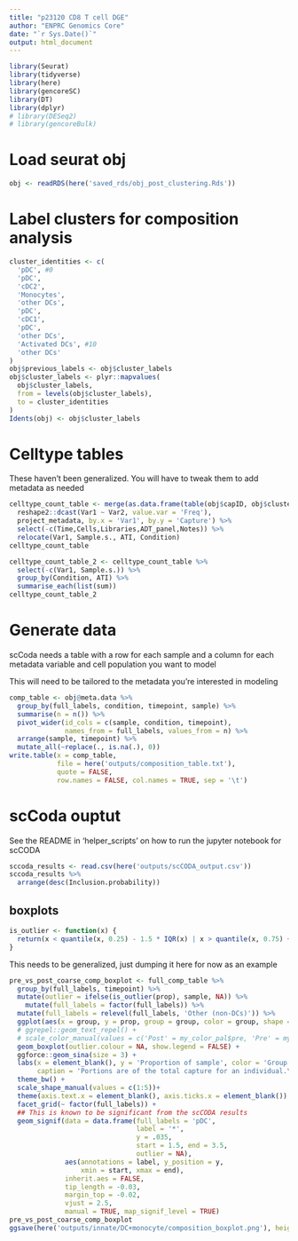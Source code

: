 ```yaml
---
title: "p23120 CD8 T cell DGE"
author: "ENPRC Genomics Core"
date: "`r Sys.Date()`"
output: html_document
---
```


```r
library(Seurat)
library(tidyverse)
library(here)
library(gencoreSC)
library(DT)
library(dplyr)
# library(DESeq2)
# library(gencoreBulk)

```

# Load seurat obj

```r
obj <- readRDS(here('saved_rds/obj_post_clustering.Rds'))
```

# Label clusters for composition analysis

```r
cluster_identities <- c(
  'pDC', #0
  'pDC',    
  'cDC2',    
  'Monocytes',
  'other DCs',      
  'pDC',        
  'cDC1', 
  'pDC',    
  'other DCs',    
  'Activated DCs', #10
  'other DCs'
)
obj$previous_labels <- obj$cluster_labels
obj$cluster_labels <- plyr::mapvalues(
  obj$cluster_labels, 
  from = levels(obj$cluster_labels),
  to = cluster_identities
)
Idents(obj) <- obj$cluster_labels
```

# Celltype tables

These haven't been generalized. You will have to tweak them to add metadata
as needed

```r
celltype_count_table <- merge(as.data.frame(table(obj$capID, obj$cluster_labels)) %>%
  reshape2::dcast(Var1 ~ Var2, value.var = 'Freq'),
  project_metadata, by.x = 'Var1', by.y = 'Capture') %>%
  select(-c(Time,Cells,Libraries,ADT_panel,Notes)) %>% 
  relocate(Var1, Sample.s., ATI, Condition)
celltype_count_table
```

```r
celltype_count_table_2 <- celltype_count_table %>%
  select(-c(Var1, Sample.s.)) %>%
  group_by(Condition, ATI) %>%
  summarise_each(list(sum))
celltype_count_table_2
```


# Generate data

scCoda needs a table with a row for each sample and a column for each 
metadata variable and cell population you want to model

This will need to be tailored to the metadata you're interested in modeling

```r
comp_table <- obj@meta.data %>% 
  group_by(full_labels, condition, timepoint, sample) %>%
  summarise(n = n()) %>%
  pivot_wider(id_cols = c(sample, condition, timepoint),
              names_from = full_labels, values_from = n) %>%
  arrange(sample, timepoint) %>%
  mutate_all(~replace(., is.na(.), 0))
write.table(x = comp_table, 
            file = here('outputs/composition_table.txt'),
            quote = FALSE,
            row.names = FALSE, col.names = TRUE, sep = '\t')
```

# scCoda ouptut

See the README in 'helper_scripts' on how to run the jupyter notebook for scCODA

```r
sccoda_results <- read.csv(here('outputs/scCODA_output.csv'))
sccoda_results %>% 
  arrange(desc(Inclusion.probability))
```


## boxplots

```r
is_outlier <- function(x) {
  return(x < quantile(x, 0.25) - 1.5 * IQR(x) | x > quantile(x, 0.75) + 1.5 * IQR(x))
}
```

This needs to be generalized, just dumping it here for now as an example

```r
pre_vs_post_coarse_comp_boxplot <- full_comp_table %>%
  group_by(full_labels, timepoint) %>%
  mutate(outlier = ifelse(is_outlier(prop), sample, NA)) %>%
    mutate(full_labels = factor(full_labels)) %>%
  mutate(full_labels = relevel(full_labels, 'Other (non-DCs)')) %>%
  ggplot(aes(x = group, y = prop, group = group, color = group, shape = sample)) + 
  # ggrepel::geom_text_repel() +
  # scale_color_manual(values = c('Post' = my_color_pal$pre, 'Pre' = my_color_pal$post)) +
  geom_boxplot(outlier.colour = NA, show.legend = FALSE) +
  ggforce::geom_sina(size = 3) +
  labs(x = element_blank(), y = 'Proportion of sample', color = 'Group',
       caption = 'Portions are of the total capture for an individual.\n* = significant below 0.05 FDR') +
  theme_bw() +
  scale_shape_manual(values = c(1:5))+ 
  theme(axis.text.x = element_blank(), axis.ticks.x = element_blank()) +
  facet_grid(~ factor(full_labels)) +
  ## This is known to be significant from the scCODA results
  geom_signif(data = data.frame(full_labels = 'pDC',
                                label = '*',
                                y = .035,
                                start = 1.5, end = 3.5,
                                outlier = NA),
              aes(annotations = label, y_position = y,
                  xmin = start, xmax = end),
              inherit.aes = FALSE,
              tip_length = -0.03,
              margin_top = -0.02,
              vjust = 2.5,
              manual = TRUE, map_signif_level = TRUE)
pre_vs_post_coarse_comp_boxplot
ggsave(here('outputs/innate/DC+monocyte/composition_boxplot.png'), height = 4, width = 15)
```

